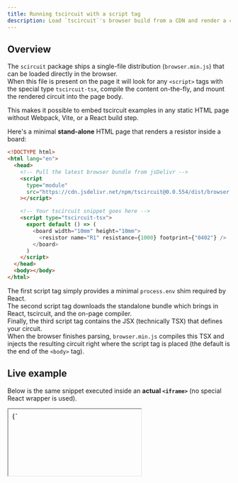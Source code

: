 ```yaml
---
title: Running tscircuit with a script tag
description: Load `tscircuit`'s browser build from a CDN and render a circuit written inside a `<script type="tscircuit-tsx">` block – no build tooling required.
---
```


## Overview

The `scircuit` package ships a single-file distribution (`browser.min.js`) that can be loaded directly in the browser.  
When this file is present on the page it will look for any `<script>` tags with the special type `tscircuit-tsx`, compile the content on-the-fly, and mount the rendered circuit into the page body.

This makes it possible to embed tscircuit examples in any static HTML page without Webpack, Vite, or a React build step.

Here's a minimal **stand-alone** HTML page that renders a resistor inside a board:

```html
<!DOCTYPE html>
<html lang="en">
  <head>
    <!-- Pull the latest browser bundle from jsDelivr -->
    <script
      type="module"
      src="https://cdn.jsdelivr.net/npm/tscircuit@0.0.554/dist/browser.min.js"
    ></script>

    <!-- Your tscircuit snippet goes here -->
    <script type="tscircuit-tsx">
      export default () => (
        <board width="10mm" height="10mm">
          <resistor name="R1" resistance={1000} footprint={"0402"} />
        </board>
      )
    </script>
  </head>
  <body></body>
</html>
```

The first script tag simply provides a minimal `process.env` shim required by React.  
The second script tag downloads the standalone bundle which brings in React, tscircuit, and the on-page compiler.  
Finally, the third script tag contains the JSX (technically TSX) that defines your circuit.  
When the browser finishes parsing, `browser.min.js` compiles this TSX and injects the resulting circuit right where the script tag is placed (the default is the end of the `<body>` tag).

## Live example

Below is the same snippet executed inside an **actual `<iframe>`** (no special React wrapper is used). 

<iframe
  style={{ width: "100%", height: "600px", border: "1px solid #ccc" }}
  srcDoc={`
  <!DOCTYPE html>
<html lang="en">
  <head>
    <script>
      window.process = { env: { NODE_ENV: "production" } }
    </script>
    <script type="module" src="https://cdn.jsdelivr.net/npm/tscircuit@0.0.554/dist/browser.min.js"></script>
    <script type="tscircuit-tsx">
        <board width="10mm" height="10mm">
          <resistor name="R1" resistance={1000} footprint={"0402"} />
        </board>
      )
    </script>
  </head>
  <body>
  </body>
</html>`}
/>
